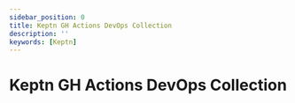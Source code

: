 ```yaml
---
sidebar_position: 0
title: Keptn GH Actions DevOps Collection
description: ''
keywords: [Keptn]
---
```


# Keptn GH Actions DevOps Collection

<head>
  <script
    type="module"
    src="https://cdn.jsdelivr.net/gh/zerodevx/zero-md@2/dist/zero-md.min.js"
  ></script>
</head>
<body>
  <zero-md src="https://raw.githubusercontent.com/keptn/gh-automation/main/README.md"></zero-md>
</body>
